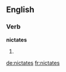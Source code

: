 ==English==

===Verb===
'''nictates'''

# {{third-person singular of|nictate}}

[[de:nictates]]
[[fr:nictates]]